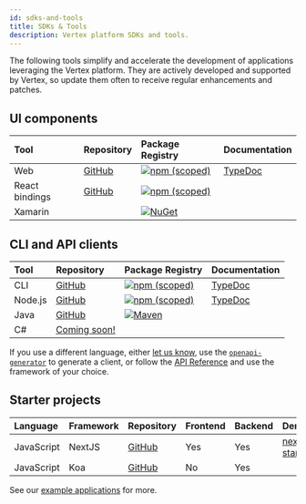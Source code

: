 ```yaml
---
id: sdks-and-tools
title: SDKs & Tools
description: Vertex platform SDKs and tools.
---
```


The following tools simplify and accelerate the development of applications leveraging the Vertex platform. They are actively developed and supported by Vertex, so update them often to receive regular enhancements and patches.

## UI components

| Tool           | Repository                                                                              | Package Registry                                                                                                                                   | Documentation                                          |
| :------------- | :-------------------------------------------------------------------------------------- | :------------------------------------------------------------------------------------------------------------------------------------------------- | :----------------------------------------------------- |
| Web            | [GitHub](https://github.com/Vertexvis/vertex-web-sdk)                                   | [![npm (scoped)](https://img.shields.io/npm/v/@vertexvis/viewer?style=for-the-badge)](https://www.npmjs.com/package/@vertexvis/viewer)             | [TypeDoc](https://vertexvis.github.io/vertex-web-sdk/) |
| React bindings | [GitHub](https://github.com/Vertexvis/vertex-web-sdk/tree/master/packages/viewer-react) | [![npm (scoped)](https://img.shields.io/npm/v/@vertexvis/viewer-react?style=for-the-badge)](https://www.npmjs.com/package/@vertexvis/viewer-react) |                                                        |
| Xamarin        |                                                                                         | [![NuGet](https://img.shields.io/nuget/v/Vertexvis.Viewer?style=for-the-badge)](https://www.nuget.org/packages?q=Vertexvis)                        |                                                        |

## CLI and API clients

| Tool    | Repository                                                                   | Package Registry                                                                                                                                         | Documentation                                                  |
| :------ | :--------------------------------------------------------------------------- | :------------------------------------------------------------------------------------------------------------------------------------------------------- | :------------------------------------------------------------- |
| CLI     | [GitHub](https://github.com/Vertexvis/vertex-cli)                            | [![npm (scoped)](https://img.shields.io/npm/v/@vertexvis/cli?style=for-the-badge)](https://www.npmjs.com/package/@vertexvis/cli)                         | [TypeDoc](https://vertexvis.github.io/vertex-cli/)             |
| Node.js | [GitHub](https://github.com/Vertexvis/vertex-api-client-node)                | [![npm (scoped)](https://img.shields.io/npm/v/@vertexvis/api-client-node?style=for-the-badge)](https://www.npmjs.com/package/@vertexvis/api-client-node) | [TypeDoc](https://vertexvis.github.io/vertex-api-client-node/) |
| Java    | [GitHub](https://github.com/Vertexvis/vertex-api-client-java)                | [![Maven](https://img.shields.io/maven-central/v/com.vertexvis/api-client-java)](https://search.maven.org/artifact/com.vertexvis/api-client-java)        |                                                                |
| C#      | [Coming soon!](https://github.com/Vertexvis/vertex-community/discussions/22) |                                                                                                                                                          |                                                                |

If you use a different language, either [let us know](/contact), use the [`openapi-generator`](https://github.com/OpenAPITools/openapi-generator) to generate a client, or follow the [API Reference](https://docs.vertexvis.com/) and use the framework of your choice.

## Starter projects

| Language   | Framework | Repository                                                   | Frontend | Backend | Demo                                                               |
| :--------- | :-------- | :----------------------------------------------------------- | :------- | :------ | :----------------------------------------------------------------- |
| JavaScript | NextJS    | [GitHub](https://github.com/Vertexvis/vertex-nextjs-starter) | Yes      | Yes     | [nextjs-starter.vertexvis.io](https://nextjs-starter.vertexvis.io) |
| JavaScript | Koa       | [GitHub](https://github.com/Vertexvis/vertex-koa-starterf)   | No       | Yes     |                                                                    |

See our [example applications](/examples) for more.
